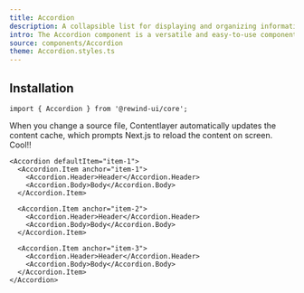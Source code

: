 ```yaml
---
title: Accordion
description: A collapsible list for displaying and organizing information.
intro: The Accordion component is a versatile and easy-to-use component that allows you to display a list of headers, each of which can be clicked to expand or collapse the associated content. This makes it a great choice for organizing content in a compact and user-friendly way.
source: components/Accordion
theme: Accordion.styles.ts
---
```


## Installation

```tsx
import { Accordion } from '@rewind-ui/core';
```

When you change a source file, Contentlayer automatically updates the content cache, which prompts Next.js to reload the content on screen. Cool!!

```tsx
<Accordion defaultItem="item-1">
  <Accordion.Item anchor="item-1">
    <Accordion.Header>Header</Accordion.Header>
    <Accordion.Body>Body</Accordion.Body>
  </Accordion.Item>

  <Accordion.Item anchor="item-2">
    <Accordion.Header>Header</Accordion.Header>
    <Accordion.Body>Body</Accordion.Body>
  </Accordion.Item>

  <Accordion.Item anchor="item-3">
    <Accordion.Header>Header</Accordion.Header>
    <Accordion.Body>Body</Accordion.Body>
  </Accordion.Item>
</Accordion>
```
